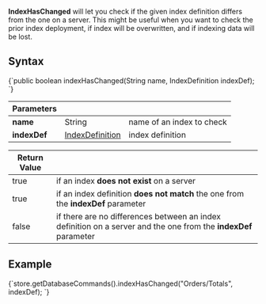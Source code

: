 
**IndexHasChanged** will let you check if the given index definition differs from the one on a server. This might be useful when you want to check the prior index deployment, if index will be overwritten, and if indexing data will be lost.

## Syntax

<TabItem value="index_has_changed_1" label="index_has_changed_1">
<CodeBlock language="java">
{`public boolean indexHasChanged(String name, IndexDefinition indexDef);
`}
</CodeBlock>
</TabItem>

| Parameters | | |
| ------------- | ------------- | ----- |
| **name** | String | name of an index to check |
| **indexDef** | [IndexDefinition](../../../../glossary/index-definition.mdx) | index definition |

| Return Value | |
| ------------- | ----- |
| true | if an index **does not exist** on a server |
| true | if an index definition **does not match** the one from the **indexDef** parameter |
| false | if there are no differences between an index definition on a server and the one from  the **indexDef** parameter |

## Example

<TabItem value="index_has_changed_2" label="index_has_changed_2">
<CodeBlock language="java">
{`store.getDatabaseCommands().indexHasChanged("Orders/Totals", indexDef);
`}
</CodeBlock>
</TabItem>


